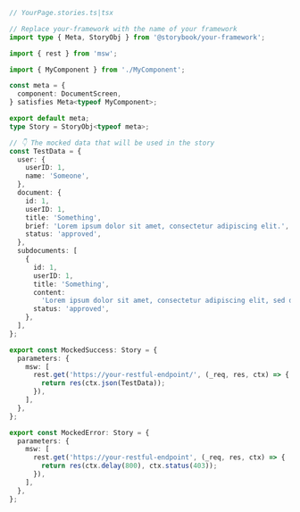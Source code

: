 ```ts
// YourPage.stories.ts|tsx

// Replace your-framework with the name of your framework
import type { Meta, StoryObj } from '@storybook/your-framework';

import { rest } from 'msw';

import { MyComponent } from './MyComponent';

const meta = {
  component: DocumentScreen,
} satisfies Meta<typeof MyComponent>;

export default meta;
type Story = StoryObj<typeof meta>;

// 👇 The mocked data that will be used in the story
const TestData = {
  user: {
    userID: 1,
    name: 'Someone',
  },
  document: {
    id: 1,
    userID: 1,
    title: 'Something',
    brief: 'Lorem ipsum dolor sit amet, consectetur adipiscing elit.',
    status: 'approved',
  },
  subdocuments: [
    {
      id: 1,
      userID: 1,
      title: 'Something',
      content:
        'Lorem ipsum dolor sit amet, consectetur adipiscing elit, sed do eiusmod tempor incididunt ut labore et dolore magna aliqua.',
      status: 'approved',
    },
  ],
};

export const MockedSuccess: Story = {
  parameters: {
    msw: [
      rest.get('https://your-restful-endpoint/', (_req, res, ctx) => {
        return res(ctx.json(TestData));
      }),
    ],
  },
};

export const MockedError: Story = {
  parameters: {
    msw: [
      rest.get('https://your-restful-endpoint', (_req, res, ctx) => {
        return res(ctx.delay(800), ctx.status(403));
      }),
    ],
  },
};
```
